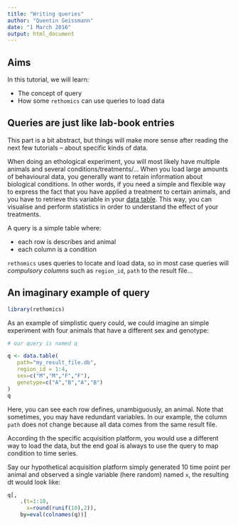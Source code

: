 ```yaml
---
title: "Writing queries"
author: "Quentin Geissmann"
date: "1 March 2016"
output: html_document
---
```



Aims
----- 

In this tutorial, we will learn:

* The concept of query
* How some `rethomics` can use queries to load data

Queries are just like lab-book entries
----------------------------------------
This part is a bit abstract, but things will make more sense after reading the next few tutorials -- about specific kinds of data.

When doing an ethological experiment, you will most likely have multiple animals and several conditions/treatments/...
When you load large amounts of behavioural data, you generally want to retain information about biological conditions.
In other words, if you need a simple and flexible way to express the fact that you have applied a treatment to certain animals,
and you have to retrieve this variable in your [data table](data_structure.html).
This way, you can visualise and perform statistics in order to understand the effect of your treatments.

A query is a simple table where:

* each row is describes and animal
* each column is a condition

`rethomics` uses queries to locate and load data, so in most case queries will *compulsory columns* such as `region_id`, `path` to the result file...


An imaginary example of query
---------------------------------

```r
library(rethomics)
```

As an example of simplistic query could, we could imagine an simple experiment with four animals that have a different sex and genotype:


```r
# our query is named q

q <- data.table(
   path="my_result_file.db",
   region_id = 1:4,
   sex=c("M","M","F","F"),
   genotype=c("A","B","A","B")
)
q
```

Here, you can see each row defines, unambiguously, an animal. Note that sometimes, you may have redundant variables.
In our example, the column `path` does not change because all data comes from the same result file.

According th the specific acquisition platform, you would use a different way to load the data, but the end goal is
always to use the query to map condition to time series.

Say our hypothetical acquisition platform simply generated 10 time point per animal and observed a single variable
(here random) named `x`, the resulting dt would look like:

```r
q[,
    .(t=1:10,
      x=round(runif(10),2)),
    by=eval(colnames(q))]
```


